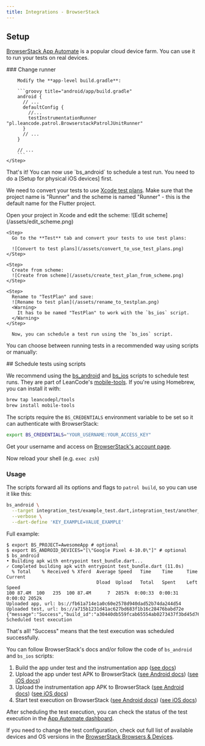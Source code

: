 ```yaml
---
title: Integrations - BrowserStack
---
```


## Setup

[BrowserStack App Automate] is a popular cloud device farm. You can use it to run your tests on real devices.

<Accordion title="Android setup">
  <Steps>
    <Step>
      ### Change runner

        Modify the **app-level build.gradle**:

        ```groovy title="android/app/build.gradle"
        android {
          // ...
          defaultConfig {
            //...
            testInstrumentationRunner "pl.leancode.patrol.BrowserstackPatrolJUnitRunner"
          }
          // ...
        }

        // ...
        ```
    </Step>
  </Steps>
  That's it! You can now use `bs_android` to schedule a test run.
</Accordion>
<Accordion title="iOS setup">
  <Warning>
    You need to do a [Setup for physical iOS devices] first.
  </Warning>

  We need to convert your tests to use [Xcode test plans].
  <Warning>
    Make sure that the project name is "Runner" and the scheme is named "Runner" - this is the default name for the Flutter project.
  </Warning>

  <Steps>
    <Step>
      Open your project in Xcode and edit the scheme:
      ![Edit scheme](/assets/edit_scheme.png)
    </Step>

    <Step>
      Go to the **Test** tab and convert your tests to use test plans:

      ![Convert to test plans](/assets/convert_to_use_test_plans.png)
    </Step>

    <Step>
      Create from scheme:
      ![Create from scheme](/assets/create_test_plan_from_scheme.png)
    </Step>

    <Step>
      Rename to "TestPlan" and save:
      ![Rename to test plan](/assets/rename_to_testplan.png)
      <Warning>
        It has to be named "TestPlan" to work with the `bs_ios` script.
      </Warning>
    </Step>

      Now, you can schedule a test run using the `bs_ios` script.
  </Steps>
</Accordion>

You can choose between running tests in a recommended way using scripts or manually:

<Accordion title="Running tests using scripts (recommended)">
## Schedule tests using scripts

We recommend using the [bs_android] and [bs_ios] scripts to schedule test runs.
They are part of LeanCode's [mobile-tools]. If you're using Homebrew, you can install it with:

```bash
brew tap leancodepl/tools
brew install mobile-tools
```

The scripts require the `BS_CREDENTIALS` environment variable
to be set so it can authenticate with BrowserStack:

```bash
export BS_CREDENTIALS="YOUR_USERNAME:YOUR_ACCESS_KEY"
```

Get your username and access on [BrowserStack's account page][bs_account].

Now reload your shell (e.g. `exec zsh`)

### Usage

The scripts forward all its options and flags to `patrol build`, so you can use it like this:

```bash
bs_android \
  --target integration_test/example_test.dart,integration_test/another_test.dart \
  --verbose \
  --dart-define 'KEY_EXAMPLE=VALUE_EXAMPLE'
```

Full example:

```
$ export BS_PROJECT=AwesomeApp # optional
$ export BS_ANDROID_DEVICES="[\"Google Pixel 4-10.0\"]" # optional
$ bs_android
• Building apk with entrypoint test_bundle.dart...
✓ Completed building apk with entrypoint test_bundle.dart (11.0s)
  % Total    % Received % Xferd  Average Speed   Time    Time     Time  Current
                                 Dload  Upload   Total   Spent    Left  Speed
100 87.4M  100   235  100 87.4M      7  2857k  0:00:33  0:00:31  0:00:02 2052k
Uploaded app, url: bs://fb61a714e1a0c60e2578d940dad52b74da244d54
Uploaded test, url: bs://a715b1231d41ac627bd683f1b16c28476babd72e
{"message":"Success","build_id":"a30440db559fcab65554ab0273437f3bd45d761b"}
Scheduled test execution
```

That's all! "Success" means that the test execution was scheduled successfully.

</Accordion>

<Accordion title="Running tests manually">

You can follow BrowserStack's docs and/or follow the code of `bs_android` and `bs_ios` scripts:

1. Build the app under test and the instrumentation app ([see docs][patrol build])
1. Upload the app under test APK to BrowserStack ([see Android docs][bs_android_app_docs]) ([see iOS docs][bs_ios_app_docs])
1. Upload the instrumentation app APK to BrowserStack ([see Android docs][bs_android_test_docs]) ([see iOS docs][bs_ios_test_docs])
1. Start test execution on BrowserStack ([see Android docs][bs_execute_android_docs]) ([see iOS docs][bs_execute_ios_docs])

</Accordion>

After scheduling the test execution, you can check the status of the test execution in the [App Automate dashboard][bs_app_automate_dashboard].

If you need to change the test configuration, check out full list of available devices and OS versions in the [BrowserStack Browsers & Devices][bs_devices].

[BrowserStack App Automate]: https://www.browserstack.com/app-automate
[mobile-tools]: https://github.com/leancodepl/mobile-tools
[bs_account]: https://www.browserstack.com/accounts/profile
[bs_app_automate_dashboard]: https://app-automate.browserstack.com/dashboard/v2
[Setup for physical iOS devices]: /documentation/physical-ios-devices-setup
[Xcode test plans]: https://developer.apple.com/documentation/xcode/organizing-tests-to-improve-feedback
[bs_android]: https://github.com/leancodepl/mobile-tools/blob/master/bin/bs_android
[bs_ios]: https://github.com/leancodepl/mobile-tools/blob/master/bin/bs_ios
[bs_devices]: https://www.browserstack.com/list-of-browsers-and-platforms/app_automate

[patrol build]: /cli-commands/build

[bs_android_app_docs]: https://www.browserstack.com/docs/app-automate/api-reference/espresso/apps#upload-an-app
[bs_android_test_docs]: https://www.browserstack.com/docs/app-automate/api-reference/espresso/tests#upload-a-test-suite
[bs_execute_android_docs]: https://www.browserstack.com/docs/app-automate/api-reference/espresso/builds#execute-a-build

[bs_ios_app_docs]: https://www.browserstack.com/docs/app-automate/api-reference/xcuitest/apps#upload-an-app
[bs_ios_test_docs]: https://www.browserstack.com/docs/app-automate/api-reference/xcuitest/tests#upload-a-test-suite
[bs_execute_ios_docs]: https://www.browserstack.com/docs/app-automate/api-reference/xcuitest/builds#execute-a-build
